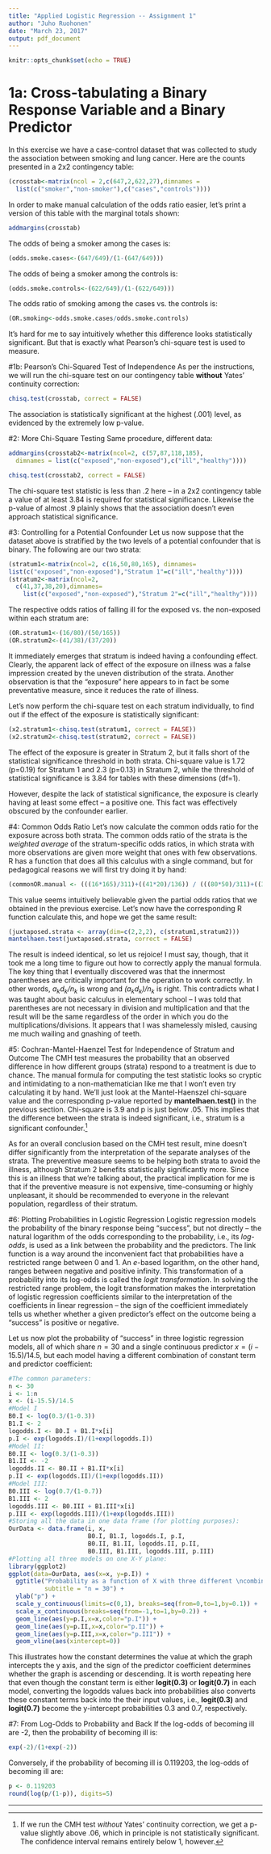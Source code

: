 ```yaml
---
title: "Applied Logistic Regression -- Assignment 1"
author: "Juho Ruohonen"
date: "March 23, 2017"
output: pdf_document
---
```


```r
knitr::opts_chunk$set(echo = TRUE)
```

# 1a: Cross-tabulating a Binary Response Variable and a Binary Predictor
In this exercise we have a case-control dataset that was collected to study the association between smoking and lung cancer. Here are the counts presented in a 2x2 contingency table:

```r
(crosstab<-matrix(ncol = 2,c(647,2,622,27),dimnames = 
  list(c("smoker","non-smoker"),c("cases","controls"))))
```
In order to make manual calculation of the odds ratio easier, let's print a version of this table with the marginal totals shown:

```r
addmargins(crosstab)
```
  
  The odds of being a smoker among the cases is:

```r
(odds.smoke.cases<-(647/649)/(1-(647/649)))
```
  
  The odds of being a smoker among the controls is:
  
```r
(odds.smoke.controls<-(622/649)/(1-(622/649)))
```
  
  The odds ratio of smoking among the cases vs. the controls is:
  
```r
(OR.smoking<-odds.smoke.cases/odds.smoke.controls)
```
  
  It's hard for me to say intuitively whether this difference looks statistically significant. But that is exactly what Pearson's chi-square test is used to measure.
  
#1b: Pearson's Chi-Squared Test of Independence
As per the instructions, we will run the chi-square test on our contingency table __without__ Yates' continuity correction:

```r
chisq.test(crosstab, correct = FALSE)
```
  
  
  The association is statistically significant at the highest (.001) level, as evidenced by the extremely low p-value.
  
#2: More Chi-Square Testing
Same procedure, different data:

```r
addmargins(crosstab2<-matrix(ncol=2, c(57,87,118,185), 
  dimnames = list(c("exposed","non-exposed"),c("ill","healthy"))))
```
```r
chisq.test(crosstab2, correct = FALSE)
```
  
  The chi-square test statistic is less than .2 here -- in a 2x2 contingency table a value of at least 3.84 is required for statistical significance. Likewise the p-value of almost .9 plainly shows that the association doesn't even approach statistical significance.
  
#3: Controlling for a Potential Confounder
Let us now suppose that the dataset above is stratified by the two levels of a potential confounder that is binary. The following are our two strata:

```r
(stratum1<-matrix(ncol=2, c(16,50,80,165), dimnames=
list(c("exposed","non-exposed"),"Stratum 1"=c("ill","healthy"))))
(stratum2<-matrix(ncol=2, 
  c(41,37,38,20),dimnames=
    list(c("exposed","non-exposed"),"Stratum 2"=c("ill","healthy"))))
```
The respective odds ratios of falling ill for the exposed vs. the non-exposed within each stratum are:

```r
(OR.stratum1<-(16/80)/(50/165))
(OR.stratum2<-(41/38)/(37/20))
```
It immediately emerges that stratum is indeed having a confounding effect. Clearly, the apparent lack of effect of the exposure on illness was a false impression created by the uneven distribution of the strata. Another observation is that the "exposure" here appears to in fact be some preventative measure, since it reduces the rate of illness.  
  
  Let's now perform the chi-square test on each stratum individually, to find out if the effect of the exposure is statistically significant:

```r
(x2.stratum1<-chisq.test(stratum1, correct = FALSE))
(x2.stratum2<-chisq.test(stratum2, correct = FALSE))
```

The effect of the exposure is greater in Stratum 2, but it falls short of the statistical significance threshold in both strata. Chi-square value is 1.72 (p=0.19) for Stratum 1 and 2.3 (p=0.13) in Stratum 2, while the threshold of statistical significance is 3.84 for tables with these dimensions (df=1).  
  
  However, despite the lack of statistical significance, the exposure is clearly having at least some effect -- a positive one. This fact was effectively obscured by the confounder earlier.  
  
#4: Common Odds Ratio
Let's now calculate the common odds ratio for the exposure across both strata. The common odds ratio of the strata is the _weighted average_ of the stratum-specific odds ratios, in which strata with more observations are given more weight that ones with few observations. R has a function that does all this calculus with a single command, but for pedagogical reasons we will first try doing it by hand:
  
```r
(commonOR.manual <- (((16*165)/311)+((41*20)/136)) / (((80*50)/311)+((38*37)/136)))
```
This value seems intuitively believable given the partial odds ratios that we obtained in the previous exercise. Let's now have the corresponding R function calculate this, and hope we get the same result:

```r
(juxtaposed.strata <- array(dim=c(2,2,2), c(stratum1,stratum2)))
mantelhaen.test(juxtaposed.strata, correct = FALSE)
```

The result is indeed identical, so let us rejoice! I must say, though, that it took me a long time to figure out how to correctly apply the manual formula. The key thing that I eventually discovered was that the innermost parentheses are critically important for the operation to work correctly. In other words, _a~k~d~k~/n~k~_ is wrong and _(a~k~d~k~)/n~k~_ is right. This contradicts what I was taught about basic calculus in elementary school -- I was told that parentheses are not necessary in division and multiplication and that the result will be the same regardless of the order in which you do the multiplications/divisions. It appears that I was shamelessly misled, causing me much wailing and gnashing of teeth.

#5: Cochran-Mantel-Haenzel Test for Independence of Stratum and Outcome
The CMH test measures the probability that an observed difference in how different groups (strata) respond to a treatment is due to chance. The manual formula for computing the test statistic looks so cryptic and intimidating to a non-mathematician like me that I won't even try calculating it by hand. We'll just look at the Mantel-Haenszel chi-square value and the corresponding p-value reported by __mantelhaen.test()__ in the previous section. Chi-square is 3.9 and p is just below .05. This implies that the difference between the strata is indeed significant, i.e., stratum is a significant confounder.[^1] 

[^1]: If we run the CMH test _without_ Yates' continuity correction, we get a p-value slightly above .06, which in principle is not statistically significant. The confidence interval remains entirely below 1, however.
  
As for an overall conclusion based on the CMH test result, mine doesn't differ significantly from the interpretation of the separate analyses of the strata. The preventive measure seems to be helping both strata to avoid the illness, although Stratum 2 benefits statistically significantly more. Since this is an illness that we're talking about, the practical implication for me is that if the preventive measure is not expensive, time-consuming or highly unpleasant, it should be recommended to everyone in the relevant population, regardless of their stratum.

#6: Plotting Probabilities in Logistic Regression
Logistic regression models the probability of the binary response being "success", but not directly -- the natural logarithm of the odds corresponding to the probability, i.e., its _log-odds_, is used as a link between the probability and the predictors. The link function is a way around the inconvenient fact that probabilities have a restricted range between 0 and 1. An $e$-based logarithm, on the other hand, ranges between negative and positive infinity. This transformation of a probability into its log-odds is called the _logit transformation_. In solving the restricted range problem, the logit transformation makes the interpretation of logistic regression coefficients similar to the interpretation of the coefficients in linear regression -- the sign of the coefficient immediately tells us whether whether a given predictor's effect on the outcome being a "success" is positive or negative.

Let us now plot the probability of "success" in three logistic regression models, all of which share $n = 30$ and a single continuous predictor $x = (i-15.5)/14.5$, but each model having a different combination of constant term and predictor coefficient:

```r
#The common parameters:
n <- 30
i <- 1:n
x <- (i-15.5)/14.5
#Model I
B0.I <- log(0.3/(1-0.3))
B1.I <- 2
logodds.I <- B0.I + B1.I*x[i]
p.I <- exp(logodds.I)/(1+exp(logodds.I))
#Model II:
B0.II <- log(0.3/(1-0.3))
B1.II <- -2
logodds.II <- B0.II + B1.II*x[i]
p.II <- exp(logodds.II)/(1+exp(logodds.II))
#Model III:
B0.III <- log(0.7/(1-0.7))
B1.III <- 2
logodds.III <- B0.III + B1.III*x[i]
p.III <- exp(logodds.III)/(1+exp(logodds.III))
#Storing all the data in one data frame (for plotting purposes):
OurData <- data.frame(i, x, 
                      B0.I, B1.I, logodds.I, p.I,
                      B0.II, B1.II, logodds.II, p.II,
                      B0.III, B1.III, logodds.III, p.III)
#Plotting all three models on one X-Y plane:
library(ggplot2)
ggplot(data=OurData, aes(x=x, y=p.I)) + 
  ggtitle("Probability as a function of X with three different \ncombinations of B0 and B1",
          subtitle = "n = 30") +
  ylab("p") +
  scale_y_continuous(limits=c(0,1), breaks=seq(from=0,to=1,by=0.1)) + 
  scale_x_continuous(breaks=seq(from=-1,to=1,by=0.2)) + 
  geom_line(aes(y=p.I,x=x,color="p.I")) + 
  geom_line(aes(y=p.II,x=x,color="p.II")) + 
  geom_line(aes(y=p.III,x=x,color="p.III")) +
  geom_vline(aes(xintercept=0))
```  
  This illustrates how the constant determines the value at which the graph intercepts the y axis, and the sign of the predictor coefficient determines whether the graph is ascending or descending. It is  worth repeating here that even though the constant term is either __logit(0.3)__ or __logit(0.7)__ in each model, converting the logodds values back into probabilities also converts these constant terms back into the their input values, i.e., __logit(0.3)__ and __logit(0.7)__ become the y-intercept probabilities 0.3 and 0.7, respectively.
  
#7: From Log-Odds to Probability and Back
If the log-odds of becoming ill are -2, then the probability of becoming ill is:  

```r
exp(-2)/(1+exp(-2))
```
  
  Conversely, if the probability of becoming ill is 0.119203, the log-odds of becoming ill are:  
  
```r
p <- 0.119203
round(log(p/(1-p)), digits=5)
```
***

